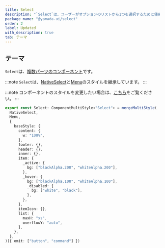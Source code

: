 ```yaml
---
title: Select
description: "`Select`は、ユーザーがオプションのリストから1つを選択するために使用されるコンポーネントです。"
package_name: "@yamada-ui/select"
order: 2
label: Updated
with_description: true
tab: テーマ
---
```


## テーマ

`Select`は、[複数パーツのコンポーネント](/styled-system/theming/component-styles#複数パーツのコンポーネント)です。

:::note
`Select`は、[NativeSelect](/components/forms/native-select)と[Menu](/components/overlay/menu)のスタイルを継承しています。
:::

:::note
コンポーネントのスタイルを変更したい場合は、[こちら](/styled-system/theming/customize-theme#コンポーネントのスタイルを変更する)をご覧ください。
:::

```ts
export const Select: ComponentMultiStyle<"Select"> = mergeMultiStyle(
  NativeSelect,
  Menu,
  {
    baseStyle: {
      content: {
        w: "100%",
      },
      footer: {},
      header: {},
      inner: {},
      item: {
        _active: {
          bg: ["blackAlpha.200", "whiteAlpha.200"],
        },
        _hover: {
          bg: ["blackAlpha.100", "whiteAlpha.100"],
          _disabled: {
            bg: ["white", "black"],
          },
        },
      },
      itemIcon: {},
      list: {
        maxH: "xs",
        overflowY: "auto",
      },
    },
  },
)({ omit: ["button", "command"] })
```
